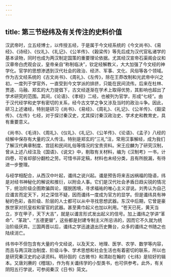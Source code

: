 ```yaml
---
---
---
```

title: 第三节经纬及有关传注的史料价值
---



汉武帝时，立五经博士，以传授五经，于是属于今文经系统的《今文尚书》、《易经》、《诗经》、《仪礼》、《礼记》、《公羊传》、《穀梁传》等先后成为汉代官私诸学的基本读物，同时也成为两汉制定国策的重要理论依据。尤其经汉宣帝石渠阁会议和汉章帝白虎观会议，皇帝亲自“称制临决”，钦定经解教义，大大加强了今文经的神学化。官学的思想渗透到汉代社会的政治、经济、军事、文化、风俗等各个领域。作为古文经系统的《古文尚书》、《周礼》、《左传》，除在王莽改制和光武帝中兴之初，一度列于学官外，一直受到今文学派的排挤，只能在民间流传。后来在杜林、贾逵、马融、郑玄的大力提倡下，古文经逐渐在学术上取得优势，其影响也超出了学术研究的范围。其间，《论语》、《孝经》二经，也被列为官学，形成“七经”。由于汉代经学和史学有密切的关系，经今古文学之争又涉及当时的政治斗争。因此，研习上述诸经，特别是研习《尚书》、《易经》、《周礼》、《礼记》、《公羊传》、《穀梁传》、《左传》七经，对于探讨秦汉史，尤其探讨秦汉政治史、学术史和教育史，具有重要意义。

《尚书》、《毛诗》、《周礼》、《仪礼》、《礼记》、《公羊传》、《论语》、《孟子》八经的经解中保存有大量的汉人传注。特别是郑玄的“三礼”注，常用汉事解经，成为我们了解汉代典章制度、宫廷和民间礼俗等情况的宝贵资料。宋王应麟为了研究汉制，曾从上述八经注及《国语》、《说文》中，剔取有关材料，编为《汉制考》一书，计四卷，可省却部分翻检之劳。可惜书非定稿，材料也未经分类，且有所脱漏，有待进一步整理。

与经学相配合，从西汉中叶起，谶纬之说兴起。谶是预告将来吉凶祸福的隐语，纬是对经书神秘化的解说和推衍，以附会人事。它们是汉代社会矛盾日趋尖锐的情况下，统治阶级企图欺骗舆论，摆脱困境，寻求福祐的唯心主义谬说。刘秀认为自己应谶言而定天下，对之深信不疑，因而谶纬一度成为官方的显学。但是谶纬具有神秘的色彩，各阶级、阶层的人士都可以从中寻找思想武器。东汉中后期，它曾是豪族世家对抗皇权和宦官的武器。甚至黄巾起义也加以利用。“苍天已死，黄天当立，岁在甲子，天下大吉”，就是以谶言形式发出起义的信号。加上谶纬之学讲“革命”、“革政”、“五德更替”，这些都是封建专制主义所忌讳的，因而它不久就为统治阶级厌弃。三国两晋以后，谶纬之学迅速退出历史舞台，众多的谶纬之书随之也陆续消亡。

纬书中不但包含有大量的今文经说，以及天文、地理、医学、农学、数学等内容，而且与两汉政治制度、阶级斗争、学术思想和社会生活也有着密切的联系，所以也是研究秦汉史的必读资料。明孙瑴的《古微书》和清赵在翰的《七纬》是较好的辑本。又唐刘赓的《稽瑞》，作为有关谶纬学的小型类书，也可供参考。此外，有关阴阳五行学说，可参阅秦汉《日书》简文。